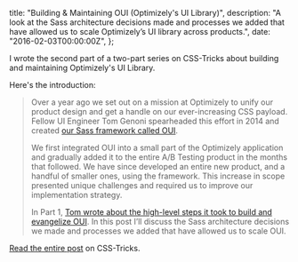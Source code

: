   title: "Building & Maintaining OUI (Optimizely's UI Library)",
  description:
    "A look at the Sass architecture decisions made and processes we added that have allowed us to scale Optimizely’s UI library across products.",
  date: "2016-02-03T00:00:00Z",
};

I wrote the second part of a two-part series on CSS-Tricks about building and maintaining Optimizely's UI Library.

Here's the introduction:

> Over a year ago we set out on a mission at Optimizely to unify our product design and get a handle on our ever-increasing CSS payload. Fellow UI Engineer Tom Genoni spearheaded this effort in 2014 and created [our Sass framework called OUI](https://github.com/optimizely/oui).
>
> We first integrated OUI into a small part of the Optimizely application and gradually added it to the entire A/B Testing product in the months that followed. We have since developed an entire new product, and a handful of smaller ones, using the framework. This increase in scope presented unique challenges and required us to improve our implementation strategy.
>
> In Part 1, [Tom wrote about the high-level steps it took to build and evangelize OUI](https://css-tricks.com/optimizelys-ui-library-oui-1-of-2/). In this post I’ll discuss the Sass architecture decisions we made and processes we added that have allowed us to scale OUI.

[Read the entire post](https://css-tricks.com/optimizelys-ui-library-oui-2-of-2/) on CSS-Tricks.
